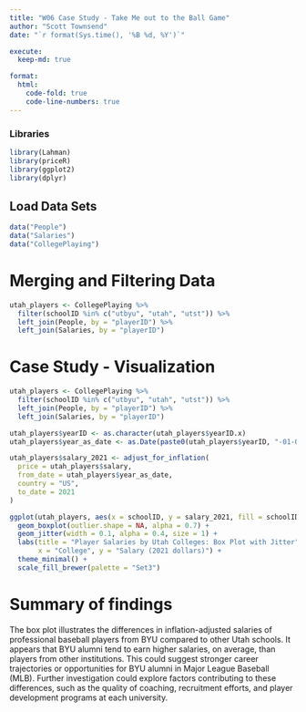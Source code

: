 ```yaml
---
title: "W06 Case Study - Take Me out to the Ball Game"
author: "Scott Townsend"
date: "`r format(Sys.time(), '%B %d, %Y')`"

execute:
  keep-md: true

format:
  html:
    code-fold: true
    code-line-numbers: true
---
```


### Libraries

```r
library(Lahman)
library(priceR)
library(ggplot2)
library(dplyr) 
```

## Load Data Sets

```r
data("People")
data("Salaries")
data("CollegePlaying")
```

# Merging and Filtering Data

```r
utah_players <- CollegePlaying %>%
  filter(schoolID %in% c("utbyu", "utah", "utst")) %>%
  left_join(People, by = "playerID") %>%
  left_join(Salaries, by = "playerID")
```

# Case Study - Visualization 

```r
utah_players <- CollegePlaying %>%
  filter(schoolID %in% c("utbyu", "utah", "utst")) %>%
  left_join(People, by = "playerID") %>%
  left_join(Salaries, by = "playerID")

utah_players$yearID <- as.character(utah_players$yearID.x)
utah_players$year_as_date <- as.Date(paste0(utah_players$yearID, "-01-01"), format = "%Y-%m-%d")

utah_players$salary_2021 <- adjust_for_inflation(
  price = utah_players$salary, 
  from_date = utah_players$year_as_date, 
  country = "US", 
  to_date = 2021
)

ggplot(utah_players, aes(x = schoolID, y = salary_2021, fill = schoolID)) +
  geom_boxplot(outlier.shape = NA, alpha = 0.7) +  
  geom_jitter(width = 0.1, alpha = 0.4, size = 1) +  
  labs(title = "Player Salaries by Utah Colleges: Box Plot with Jitter", 
       x = "College", y = "Salary (2021 dollars)") +
  theme_minimal() +
  scale_fill_brewer(palette = "Set3")

```

# Summary of findings

The box plot illustrates the differences in inflation-adjusted salaries of professional baseball players from BYU compared to other Utah schools. It appears that BYU alumni tend to earn higher salaries, on average, than players from other institutions. This could suggest stronger career trajectories or opportunities for BYU alumni in Major League Baseball (MLB). Further investigation could explore factors contributing to these differences, such as the quality of coaching, recruitment efforts, and player development programs at each university.
